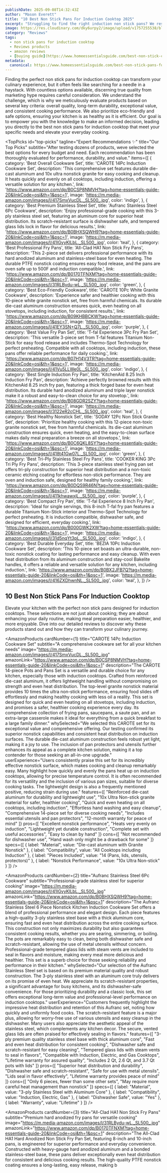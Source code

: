 ```yaml
---
publishDate: 2025-09-08T14:32:43Z
author: "Mason Everett"
title: "10 Best Non Stick Pans For Induction Cooktop 2025"
excerpt: "Struggling to find the right induction non stick pans? We researched and tested to help you choose the perfect set for your kitchen needs and cooking style."
image: https://res.cloudinary.com/dky6urpy2/image/upload/v1757255538/blog_image_1757255538_my1u34.webp
category: "Reviews"
tags:
  - non stick pans for induction cooktop
  - Reviews products
  - amazon reviews
  - [buying guide](https://www.homeessentialsguide.com/best-non-stick-cookware-for-induction-cooktop)
metadata:
  canonical: https://www.homeessentialsguide.com/best-non-stick-pans-for-induction-cooktop
---
```



Finding the perfect non stick pans for induction cooktop can transform your culinary experience, but it often feels like searching for a needle in a haystack. With countless options available, discerning true quality from marketing hype requires careful consideration. We understand the challenge, which is why we meticulously evaluate products based on several key criteria: overall quality, long-term durability, exceptional value, and consistent cooking performance. We also prioritize eco-friendly and safe options, ensuring your kitchen is as healthy as it is efficient. Our goal is to empower you with the knowledge to make an informed decision, leading you directly to the best non stick pans for induction cooktop that meet your specific needs and elevate your everyday cooking.

<TopPicks
  id="top-picks"
  tagline="Expert Recommendations ✨"
  title="Our Top Picks"
  subtitle="After testing dozens of products, weve selected the best options for every budget and need. Each recommendation has been thoroughly evaluated for performance, durability, and value."
  items={[
    {
      category: 'Best Overall Cookware Set',
      title: 'CAROTE 14Pc Induction Cookware Set',
      description: 'This comprehensive set features durable die-cast aluminum and 10x ultra nonstick granite for easy cooking and cleanup. It heats quickly and evenly on all cooktops, including induction, offering a versatile solution for any kitchen.',
      link: 'https://www.amazon.com/dp/B0CSP8NMVH?tag=home-essentials-guide-20&linkCode=osi&th=1&psc=1',
      image: 'https://m.media-amazon.com/images/I/417SmxVucDL._SL500_.jpg',
      color: 'indigo',
    },
    {
      category: 'Best Premium Stainless Steel Set',
      title: 'Aufranc Stainless Steel 6Pc Cookware',
      description: 'Enjoy professional-grade cooking with this 3-ply stainless steel set, featuring an aluminum core for superior heat distribution. Its scratch-resistant surface is dishwasher safe, and tempered glass lids lock in flavor for delicious results.',
      link: 'https://www.amazon.com/dp/B0BHXSQWH9?tag=home-essentials-guide-20&linkCode=osi&th=1&psc=1',
      image: 'https://m.media-amazon.com/images/I/41IGvyKlLbL._SL500_.jpg',
      color: 'teal',
    },
    {
      category: 'Best Professional Fry Pans',
      title: 'All-Clad HA1 Non Stick Fry Pans',
      description: 'This 2-piece set delivers professional performance with its hard anodized aluminum and stainless-steel base for even heating. The durable PTFE nonstick coating ensures easy food release, and the pans are oven safe up to 500F and induction compatible.',
      link: 'https://www.amazon.com/dp/B0170TFNXM?tag=home-essentials-guide-20&linkCode=osi&th=1&psc=1',
      image: 'https://m.media-amazon.com/images/I/31RLBydu-wL._SL500_.jpg',
      color: 'green',
    },
    {
      category: 'Best Eco-Friendly Cookware',
      title: 'CAROTE 10Pc White Granite Cookware',
      description: 'Experience safer and healthier cooking with this 10-piece white granite nonstick set, free from harmful chemicals. Its durable die-cast aluminum construction ensures quick, even heating on all stovetops, including induction, for consistent results.',
      link: 'https://www.amazon.com/dp/B09KHBBCKW?tag=home-essentials-guide-20&linkCode=osi&th=1&psc=1',
      image: 'https://m.media-amazon.com/images/I/41EY3SN+Q7L._SL500_.jpg',
      color: 'purple',
    },
    {
      category: 'Best Value Fry Pan Set',
      title: 'T-fal Experience 3Pc Fry Pan Set',
      description: 'This versatile 3-piece set from T-fal features Titanium Non-Stick for easy food release and includes Thermo-Spot Technology for perfect preheating. Compatible with all cooktops, including induction, these pans offer reliable performance for daily cooking.',
      link: 'https://www.amazon.com/dp/B07H14V3TR?tag=home-essentials-guide-20&linkCode=osi&th=1&psc=1',
      image: 'https://m.media-amazon.com/images/I/41Vu5LLWe0L._SL500_.jpg',
      color: 'indigo',
    },
    {
      category: 'Best Single Induction Fry Pan',
      title: 'KitchenAid 8.25 Inch Induction Fry Pan',
      description: 'Achieve perfectly browned results with this KitchenAid 8.25 inch fry pan, featuring a thick forged base for even heat distribution. Its durable hard anodized aluminum and triple layer nonstick make it a robust and easy-to-clean choice for any stovetop.',
      link: 'https://www.amazon.com/dp/B08GDR2SZY?tag=home-essentials-guide-20&linkCode=osi&th=1&psc=1',
      image: 'https://m.media-amazon.com/images/I/3122eR2cCHL._SL500_.jpg',
      color: 'teal',
    },
    {
      category: 'Best Healthy Nonstick Set',
      title: 'SODAY 12Pc Non Stick Granite Set',
      description: 'Prioritize healthy cooking with this 12-piece non-toxic granite nonstick set, free from harmful chemicals. Its die-cast aluminum construction ensures quick, even heating, and the easy-to-clean surface makes daily meal preparation a breeze on all stovetops.',
      link: 'https://www.amazon.com/dp/B0C6QKL8SY?tag=home-essentials-guide-20&linkCode=osi&th=1&psc=1',
      image: 'https://m.media-amazon.com/images/I/418t41Gw07L._SL500_.jpg',
      color: 'green',
    },
    {
      category: 'Best Tri-Ply Stainless Steel Fry Pans',
      title: 'COOKER KING 3Pc Tri Ply Fry Pans',
      description: 'This 3-piece stainless steel frying pan set offers tri-ply construction for superior heat distribution and a non-toxic ceramic etching coating for effortless non-stick performance. They are oven and induction safe, designed for healthy family cooking.',
      link: 'https://www.amazon.com/dp/B0DQS9R46N?tag=home-essentials-guide-20&linkCode=osi&th=1&psc=1',
      image: 'https://m.media-amazon.com/images/I/411khwawxjL._SL500_.jpg',
      color: 'purple',
    },
    {
      category: 'Best Compact Fry Pan',
      title: 'T-fal Experience 8 Inch Fry Pan',
      description: 'Ideal for single servings, this 8-inch T-fal fry pan features a durable Titanium Non-Stick interior and Thermo-Spot Technology for perfect preheating. It is induction compatible, dishwasher safe, and designed for efficient, everyday cooking.',
      link: 'https://www.amazon.com/dp/B000GWK2XW?tag=home-essentials-guide-20&linkCode=osi&th=1&psc=1',
      image: 'https://m.media-amazon.com/images/I/31d5nqYt3pL._SL500_.jpg',
      color: 'indigo',
    },
    {
      category: 'Best Durable Everyday Set',
      title: 'BEZIA 10Pc Induction Cookware Set',
      description: 'This 10-piece set boasts an ultra-durable, non-toxic nonstick coating for lasting performance and easy cleanup. With even heat distribution from its aluminum construction and stay-cool Bakelite handles, it offers a reliable and versatile solution for any kitchen, including induction.',
      link: 'https://www.amazon.com/dp/B0BX2JFB7Q?tag=home-essentials-guide-20&linkCode=osi&th=1&psc=1',
      image: 'https://m.media-amazon.com/images/I/416ZXDhwnNL._SL500_.jpg',
      color: 'teal',
    },
  ]}
/>

## 10 Best Non Stick Pans For Induction Cooktop

Elevate your kitchen with the perfect non stick pans designed for induction cooktops. These selections are not just about cooking; they are about enhancing your daily routine, making meal preparation easier, healthier, and more enjoyable. Dive into our detailed reviews to discover why these products stand out and how they can transform your culinary journey.

<AmazonProducts
  cardNumber={1}
  title="CAROTE 14Pc Induction Cookware Set"
  subtitle="A comprehensive cookware set for all your kitchen needs"
  image="https://m.media-amazon.com/images/I/417SmxVucDL._SL500_.jpg"
  amazonLink="https://www.amazon.com/dp/B0CSP8NMVH?tag=home-essentials-guide-20&linkCode=osi&th=1&psc=1"
  description="The CAROTE 14-piece Pots and Pans Set is a versatile and durable choice for any kitchen, especially those with induction cooktops. Crafted from reinforced die-cast aluminum, it offers lightweight handling without compromising on strength and even heat distribution. The top-level granite nonstick material provides 10 times the ultra non-stick performance, ensuring food slides off effortlessly and making healthy cooking with less oil a reality. This set is designed for quick and even heating on all stovetops, including induction, and promises a safer, healthier cooking experience every day. Its comprehensive collection of frying pans, saucepans, a saute pan, and an extra-large casserole makes it ideal for everything from a quick breakfast to a large family dinner."
  whySelected="We selected this CAROTE set for its exceptional value and comprehensive offering. Our testing confirmed its superior nonstick capabilities and consistent heat distribution on induction surfaces. The durable die-cast aluminum construction feels robust yet light, making it a joy to use. The inclusion of pan protectors and utensils further enhances its appeal as a complete kitchen solution, making it a top contender for those seeking an all-in-one upgrade."
  userExperience="Users consistently praise this set for its incredibly effective nonstick surface, which makes cooking and cleanup remarkably easy. Many highlight how quickly and evenly the pans heat up on induction cooktops, allowing for precise temperature control. It is often recommended for its versatility and the inclusion of various pan sizes, suitable for diverse cooking tasks. The lightweight design is also a frequently mentioned positive, reducing strain during use."
  features={[
    "Reinforced die-cast aluminum for durability and lightweight use",
    "10x Ultra Non-stick granite material for safer, healthier cooking",
    "Quick and even heating on all cooktops, including induction",
    "Effortless hand washing and easy cleanup",
    "Comprehensive 14-piece set for diverse cooking needs",
    "Includes essential utensils and pan protectors",
    "12-month warranty for peace of mind"
  ]}
  pros={[
    "Excellent nonstick performance",
    "Heats very evenly on induction",
    "Lightweight yet durable construction",
    "Complete set with useful accessories",
    "Easy to clean by hand"
  ]}
  cons={[
    "Not recommended for dishwasher use",
    "Hand wash only might be a drawback for some"
  ]}
  specs={[
    { label: "Material", value: "Die-cast aluminum with Granite Nonstick" },
    { label: "Compatibility", value: "All Cooktops including Induction" },
    { label: "Pieces Included", value: "14 (Pans, lids, utensils, protectors)" },
    { label: "Nonstick Performance", value: "10x Ultra Non-stick" }
  ]}
/>

<AmazonProducts
  cardNumber={2}
  title="Aufranc Stainless Steel 6Pc Cookware"
  subtitle="Professional-grade stainless steel for superior cooking"
  image="https://m.media-amazon.com/images/I/41IGvyKlLbL._SL500_.jpg"
  amazonLink="https://www.amazon.com/dp/B0BHXSQWH9?tag=home-essentials-guide-20&linkCode=osi&th=1&psc=1"
  description="The Aufranc Stainless Steel 6 Piece Nonstick Kitchen Induction Cookware Set offers a blend of professional performance and elegant design. Each piece features a high-quality 3-ply stainless steel base with a thick aluminum core, ensuring fast and even heat distribution across the entire cooking surface. This construction not only maximizes durability but also guarantees consistent cooking results, whether you are searing, simmering, or boiling. The pots are remarkably easy to clean, being both dishwasher safe and scratch-resistant, allowing the use of metal utensils without concern. Professional-grade tempered glass lids with steam vents are included to seal in flavors and moisture, making every meal more delicious and healthier. This set is a superb choice for those seeking reliability and performance in their kitchen."
  whySelected="Our selection of the Aufranc Stainless Steel set is based on its premium material quality and robust construction. The 3-ply stainless steel with an aluminum core truly delivers on its promise of even heat. We appreciate its scratch-resistant properties, a significant advantage for busy kitchens, and its dishwasher-safe convenience. For those prioritizing durability and a classic look, this set offers exceptional long-term value and professional-level performance on induction cooktops."
  userExperience="Customers frequently highlight the impressive heat distribution and retention of this Aufranc set, noting how quickly and uniformly food cooks. The scratch-resistant feature is a major plus, allowing for worry-free use of various utensils and easy cleanup in the dishwasher. Many users also appreciate the aesthetic appeal of the stainless steel, which complements any kitchen decor. The secure, vented glass lids are often praised for effectively sealing in flavors."
  features={[
    "3-ply premium quality stainless steel base with thick aluminum core",
    "Fast and even heat distribution for consistent cooking",
    "Dishwasher safe and scratch-resistant for easy cleaning",
    "Tempered glass lids with steam vents to seal in flavors",
    "Compatible with Induction, Electric, and Gas Cooktops",
    "Lifetime warranty for assured quality",
    "Includes 2 Qt, 2.6 Qt, and 3.7 Qt pots with lids"
  ]}
  pros={[
    "Superior heat distribution and durability",
    "Dishwasher safe and scratch-resistant",
    "Safe for use with metal utensils",
    "Lids seal in flavor effectively",
    "Lifetime warranty provides peace of mind"
  ]}
  cons={[
    "Only 6 pieces, fewer than some other sets",
    "May require more careful heat management than nonstick"
  ]}
  specs={[
    { label: "Material", value: "3-ply Stainless Steel with Aluminum Core" },
    { label: "Compatibility", value: "Induction, Electric, Gas" },
    { label: "Dishwasher Safe", value: "Yes" },
    { label: "Warranty", value: "Lifetime" }
  ]}
/>

<AmazonProducts
  cardNumber={3}
  title="All-Clad HA1 Non Stick Fry Pans"
  subtitle="Premium hard anodized fry pans for versatile cooking"
  image="https://m.media-amazon.com/images/I/31RLBydu-wL._SL500_.jpg"
  amazonLink="https://www.amazon.com/dp/B0170TFNXM?tag=home-essentials-guide-20&linkCode=osi&th=1&psc=1"
  description="The All-Clad HA1 Hard Anodized Non Stick Fry Pan Set, featuring 8-inch and 10-inch pans, is engineered for superior performance and everyday convenience. Constructed with heavy-gauge hard anodized aluminum and a bonded stainless-steel base, these pans deliver exceptionally even heat distribution for consistent and delicious cooking results. The high-quality PTFE nonstick coating ensures a long-lasting, easy release, making b